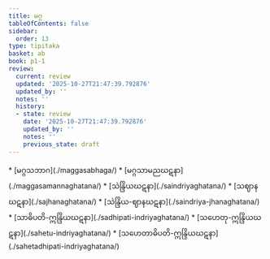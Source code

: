 ```yaml
---
title: မဂ္ဂ
tableOfContents: false
sidebar:
  order: 13
type: tipitaka
basket: ab
book: p1-1
review:
  current: review
  updated: '2025-10-27T21:47:39.792876'
  updated_by: ''
  notes: ''
  history:
  - state: review
    date: '2025-10-27T21:47:39.792876'
    updated_by: ''
    notes: ''
    previous_state: draft
---
```



<ReviewStatus review={frontmatter.review} showDetails={true} />

<HypothesisAnnotation frontmatter={frontmatter} />

<DynamicBreadcrumb />



<TableOfContents book="p1-1">
* [မဂ္ဂသဘာဂ](./maggasabhaga/)
* [မဂ္ဂသာမညဃဋနာ](./maggasamannaghatana/)
* [သဲန္ဒြိယဃဋနာ](./saindriyaghatana/)
* [သဈာနဃဋနာ](./sajhanaghatana/)
* [သဲန္ဒြိယ-ဈာနဃဋနာ](./saindriya-jhanaghatana/)
* [သာဓိပတိ-ဣန္ဒြိယဃဋနာ](./sadhipati-indriyaghatana/)
* [သဟေတု-ဣန္ဒြိယဃဋနာ](./sahetu-indriyaghatana/)
* [သဟေတာဓိပတိ-ဣန္ဒြိယဃဋနာ](./sahetadhipati-indriyaghatana/)
</TableOfContents>